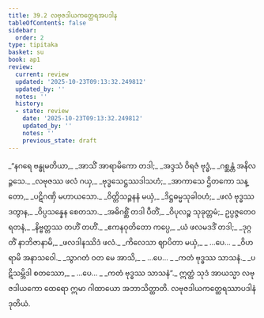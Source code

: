 ```yaml
---
title: 39.2 လဗုဇဒါယကတ္ထေရအပဒါန
tableOfContents: false
sidebar:
  order: 2
type: tipitaka
basket: su
book: ap1
review:
  current: review
  updated: '2025-10-23T09:13:32.249812'
  updated_by: ''
  notes: ''
  history:
  - state: review
    date: '2025-10-23T09:13:32.249812'
    updated_by: ''
    notes: ''
    previous_state: draft
---
```



<ReviewStatus review={frontmatter.review} showDetails={true} />

<HypothesisAnnotation frontmatter={frontmatter} />

<DynamicBreadcrumb />

<Division number="7" book="ap1" e="ch" v="20" p="341">

<Paragraph number="4185" type="verses" book="ap1">
_“နဂရေ ဗန္ဓုမတိယာ,_  
_အာသိံ အာရာမိကော တဒါ;_  
_အဒ္ဒသံ ဝိရဇံ ဗုဒ္ဓံ,_  
_ဂစ္ဆန္တံ အနိလဉ္ဇသေ._  

</Paragraph>

</Division>
<Division number="8" book="ap1" e="ch" v="20" p="341">

<Paragraph number="4186" type="verses" book="ap1">
_လဗုဇဿ ဖလံ ဂယှ,_  
_ဗုဒ္ဓသေဋ္ဌဿဒါသဟံ;_  
_အာကာသေ ဌိတကော သန္တော,_  
_ပဋိဂဏှိ မဟာယသော._  

</Paragraph>

</Division>
<Division number="9" book="ap1" e="ch" v="20" p="341">

<Paragraph number="4187" type="verses" book="ap1">
_ဝိတ္တိသဉ္ဇနနံ မယှံ,_  
_ဒိဋ္ဌဓမ္မသုခါဝဟံ;_  
_ဖလံ ဗုဒ္ဓဿ ဒတွာန,_  
_ဝိပ္ပသန္နေန စေတသာ._  

</Paragraph>

</Division>
<Division number="10" book="ap1" e="ch" v="20" p="342">

<Paragraph number="4188" type="verses" book="ap1">
_အဓိဂစ္ဆိံ တဒါ ပီတိံ,_  
_ဝိပုလဉ္စ သုခုတ္တမံ;_  
ဥပ္ပဇ္ဇတေဝ ရတနံ,_  
_နိဗ္ဗတ္တဿ တဟိံ တဟိံ._  

</Paragraph>

</Division>
<Division number="11" book="ap1" e="ch" v="20" p="342">

<Paragraph number="4189" type="verses" book="ap1">
_ဧကနဝုတိတော ကပ္ပေ,_  
_ယံ ဖလမဒဒိံ တဒါ;_  
_ဒုဂ္ဂတိံ နာဘိဇာနာမိ,_  
_ဖလဒါနဿိဒံ ဖလံ._  

</Paragraph>

</Division>
<Division number="12" book="ap1" e="ch" v="20" p="342">

<Paragraph number="4190" type="verses" book="ap1">
_ကိလေသာ ဈာပိတာ မယှံ,_  
_ …ပေ… _  
_ဝိဟရာမိ အနာသဝေါ._  

</Paragraph>

</Division>
<Division number="13" book="ap1" e="ch" v="20" p="342">

<Paragraph number="4191" type="verses" book="ap1">
_သွာဂတံ ဝတ မေ အာသိ,_  
_ …ပေ… _  
_ကတံ ဗုဒ္ဓဿ သာသနံ._  

</Paragraph>

</Division>
<Division number="14" book="ap1" e="ch" v="20" p="342">

<Paragraph number="4192" type="verses" book="ap1">
_ပဋိသမ္ဘိဒါ စတဿော,_  
_ …ပေ… _  
_ကတံ ဗုဒ္ဓဿ သာသနံ”._  

</Paragraph>

<Paragraph number="4193" book="ap1">
ဣတ္ထံ သုဒံ အာယသ္မာ လဗုဇဒါယကော ထေရော ဣမာ ဂါထာယော အဘာသိတ္ထာတိ.

</Paragraph>
</Division>

<Paragraph number="4194" type="center" book="ap1">
လဗုဇဒါယကတ္ထေရဿာပဒါနံ ဒုတိယံ.
</Paragraph>